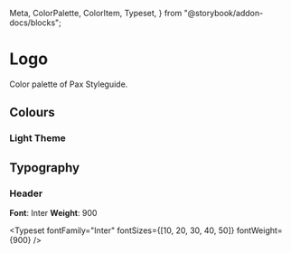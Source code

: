   Meta,
  ColorPalette,
  ColorItem,
  Typeset,
} from "@storybook/addon-docs/blocks";

<Meta title="Branding/Logo" />

# Logo

Color palette of Pax Styleguide.

## Colours

### Light Theme

<ColorPalette>
  <ColorItem
    title="theme.color.background"
    subtitle="Prune"
    colors={['#3b3a53']}
  />
</ColorPalette>


## Typography

### Header

**Font**: Inter
**Weight**: 900

<Typeset fontFamily="Inter" fontSizes={[10, 20, 30, 40, 50]} fontWeight={900} />